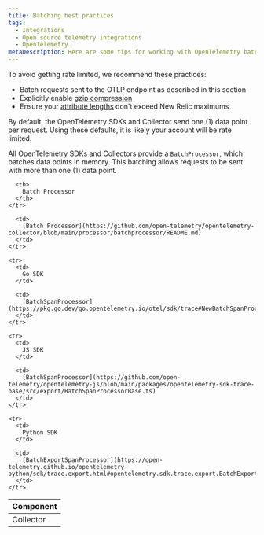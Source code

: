 ```yaml
---
title: Batching best practices
tags:
  - Integrations
  - Open source telemetry integrations
  - OpenTelemetry
metaDescription: Here are some tips for working with OpenTelemetry batching and New Relic.
---
```


<Callout variant="caution">
  To avoid getting rate limited, we recommend these practices:

  * Batch requests sent to the OTLP endpoint as described in this section
  * Explicitly enable [gzip compression](#compression)
  * Ensure your [attribute lengths](#attribute-lengths) don't exceed New Relic maximums
</Callout>

By default, the OpenTelemetry SDKs and Collector send one (1) data point per request. Using these defaults, it is likely your account will be rate limited.

All OpenTelemetry SDKs and Collectors provide a `BatchProcessor`, which batches data points in memory. This batching allows requests to be sent with more than one (1) data point.

<table>
  <thead>
    <tr>
      <th style={{ width: "200px" }}>
        Component
      </th>

      <th>
        Batch Processor
      </th>
    </tr>
  </thead>

  <tbody>
    <tr>
      <td>
        Collector
      </td>

      <td>
        [Batch Processor](https://github.com/open-telemetry/opentelemetry-collector/blob/main/processor/batchprocessor/README.md)
      </td>
    </tr>

    <tr>
      <td>
        Go SDK
      </td>

      <td>
        [BatchSpanProcessor](https://pkg.go.dev/go.opentelemetry.io/otel/sdk/trace#NewBatchSpanProcessor)
      </td>
    </tr>

    <tr>
      <td>
        JS SDK
      </td>

      <td>
        [BatchSpanProcessor](https://github.com/open-telemetry/opentelemetry-js/blob/main/packages/opentelemetry-sdk-trace-base/src/export/BatchSpanProcessorBase.ts)
      </td>
    </tr>

    <tr>
      <td>
        Python SDK
      </td>

      <td>
        [BatchExportSpanProcessor](https://open-telemetry.github.io/opentelemetry-python/sdk/trace.export.html#opentelemetry.sdk.trace.export.BatchExportSpanProcessor)
      </td>
    </tr>
  </tbody>
</table>